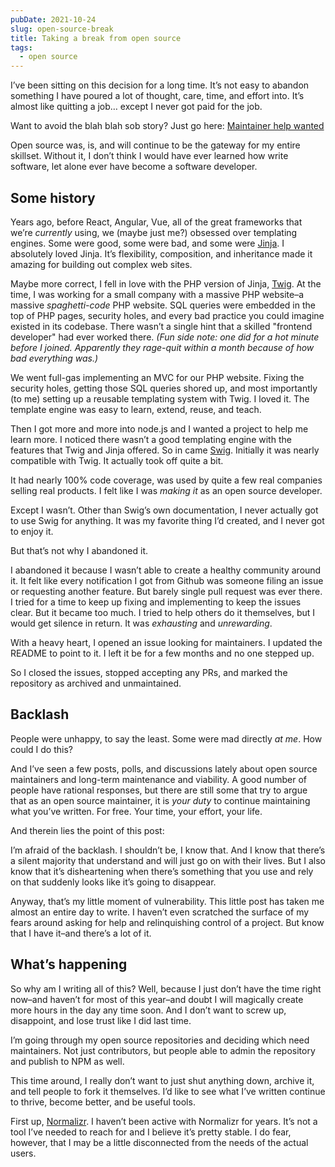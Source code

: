 ```yaml
---
pubDate: 2021-10-24
slug: open-source-break
title: Taking a break from open source
tags:
  - open source
---
```



I’ve been sitting on this decision for a long time. It’s not easy to abandon something I have poured a lot of thought, care, time, and effort into. It’s almost like quitting a job… except I never got paid for the job.

<Aside type="info" title="tl;dr">

Want to avoid the blah blah sob story? Just go here: [Maintainer help wanted](https://github.com/paularmstrong/normalizr/discussions/493)

</Aside>

Open source was, is, and will continue to be the gateway for my entire skillset. Without it, I don’t think I would have ever learned how write software, let alone ever have become a software developer.

## Some history

Years ago, before React, Angular, Vue, all of the great frameworks that we’re _currently_ using, we (maybe just me?) obsessed over templating engines. Some were good, some were bad, and some were [Jinja](https://jinja.palletsprojects.com/en/3.0.x/). I absolutely loved Jinja. It’s flexibility, composition, and inheritance made it amazing for building out complex web sites.

Maybe more correct, I fell in love with the PHP version of Jinja, [Twig](https://twig.symfony.com/). At the time, I was working for a small company with a massive PHP website–a massive _spaghetti-code_ PHP website. SQL queries were embedded in the top of PHP pages, security holes, and every bad practice you could imagine existed in its codebase. There wasn’t a single hint that a skilled "frontend developer" had ever worked there. _(Fun side note: one did for a hot minute before I joined. Apparently they rage-quit within a month because of how bad everything was.)_

We went full-gas implementing an MVC for our PHP website. Fixing the security holes, getting those SQL queries shored up, and most importantly (to me) setting up a reusable templating system with Twig. I loved it. The template engine was easy to learn, extend, reuse, and teach.

Then I got more and more into node.js and I wanted a project to help me learn more. I noticed there wasn’t a good templating engine with the features that Twig and Jinja offered. So in came [Swig](https://github.com/paularmstrong/swig). Initially it was nearly compatible with Twig. It actually took off quite a bit.

It had nearly 100% code coverage, was used by quite a few real companies selling real products. I felt like I was _making it_ as an open source developer.

Except I wasn’t. Other than Swig’s own documentation, I never actually got to use Swig for anything. It was my favorite thing I’d created, and I never got to enjoy it.

But that’s not why I abandoned it.

I abandoned it because I wasn’t able to create a healthy community around it. It felt like every notification I got from Github was someone filing an issue or requesting another feature. But barely single pull request was ever there. I tried for a time to keep up fixing and implementing to keep the issues clear. But it became too much. I tried to help others do it themselves, but I would get silence in return. It was _exhausting_ and _unrewarding_.

With a heavy heart, I opened an issue looking for maintainers. I updated the README to point to it. I left it be for a few months and no one stepped up.

So I closed the issues, stopped accepting any PRs, and marked the repository as archived and unmaintained.

## Backlash

People were unhappy, to say the least. Some were mad directly _at me_. How could I do this?

And I’ve seen a few posts, polls, and discussions lately about open source maintainers and long-term maintenance and viability. A good number of people have rational responses, but there are still some that try to argue that as an open source maintainer, it is _your duty_ to continue maintaining what you’ve written. For free. Your time, your effort, your life.

And therein lies the point of this post:

I’m afraid of the backlash. I shouldn’t be, I know that. And I know that there’s a silent majority that understand and will just go on with their lives. But I also know that it’s disheartening when there’s something that you use and rely on that suddenly looks like it’s going to disappear.

Anyway, that’s my little moment of vulnerability. This little post has taken me almost an entire day to write. I haven’t even scratched the surface of my fears around asking for help and relinquishing control of a project. But know that I have it–and there’s a lot of it.

## What’s happening

So why am I writing all of this? Well, because I just don’t have the time right now–and haven’t for most of this year–and doubt I will magically create more hours in the day any time soon. And I don’t want to screw up, disappoint, and lose trust like I did last time.

I’m going through my open source repositories and deciding which need maintainers. Not just contributors, but people able to admin the repository and publish to NPM as well.

This time around, I really don’t want to just shut anything down, archive it, and tell people to fork it themselves. I’d like to see what I’ve written continue to thrive, become better, and be useful tools.

First up, [Normalizr](https://github.com/paularmstrong/normalizr/discussions/493). I haven’t been active with Normalizr for years. It’s not a tool I’ve needed to reach for and I believe it’s pretty stable. I do fear, however, that I may be a little disconnected from the needs of the actual users.
